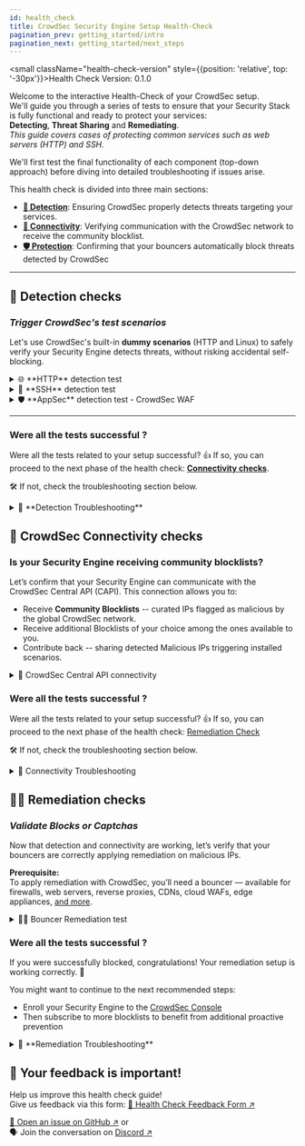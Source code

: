 ```yaml
---
id: health_check
title: CrowdSec Security Engine Setup Health-Check
pagination_prev: getting_started/intro
pagination_next: getting_started/next_steps
---
```



<small className="health-check-version" style={{position: 'relative', top: '-30px'}}>Health Check Version: 0.1.0</small>

Welcome to the interactive Health-Check of your CrowdSec setup.  
We'll guide you through a series of tests to ensure that your Security Stack is fully functional and ready to protect your services:  
**Detecting**, **Threat Sharing** and **Remediating**.  
*This guide covers cases of protecting common services such as web servers (HTTP) and SSH.*   

We'll first test the final functionality of each component (top-down approach) before diving into detailed troubleshooting if issues arise.

This health check is divided into three main sections:
- [**📡 Detection**](#-detection-checks): Ensuring CrowdSec properly detects threats targeting your services.
- [**🔗 Connectivity**](#-crowdsec-connectivity-checks): Verifying communication with the CrowdSec network to receive the community blocklist.
- [**🛡️ Protection**](#-remediation-checks): Confirming that your bouncers automatically block threats detected by CrowdSec

* * *

## 📡 Detection checks

### *Trigger CrowdSec's test scenarios*  

Let's use CrowdSec's built-in **dummy scenarios** (HTTP and Linux) to safely verify your Security Engine detects threats, without risking accidental self-blocking.

<details>
  <summary>🌐 **HTTP** detection test</summary>
  
We'll trigger the dummy scenario `crowdsecurity/http-generic-test` by accessing a **probe path** on your web server.

1️⃣ Access your service URL with this path: `/crowdsec-test-NtktlJHV4TfBSK3wvlhiOBnl`
<CodeBlock className="language-bash">curl -I https://\<your-service-url\>/crowdsec-test-NtktlJHV4TfBSK3wvlhiOBnl</CodeBlock>

2️⃣ Confirm the alert has triggered for the scenario `crowdsecurity/http-generic-test`
<CodeBlock className="language-bash">sudo cscli alerts list | grep crowdsecurity/http-generic-test</CodeBlock>

**Notes:**  
- Requests from private IP addresses won't trigger alerts (private IPs are whitelisted by default).
  - You can also test via a browser if easier, especially from another device.
- This scenario can be triggered again only after a 5-minutes delay.
</details>

<details>
    <summary>🔐 **SSH** detection test</summary>

We'll trigger the dummy scenario `crowdsecurity/ssh-generic-test` by attempting an SSH login with a specific username.

1️⃣ Attempt SSH login using this username: `crowdsec-test-NtktlJHV4TfBSK3wvlhiOBnl`.
<CodeBlock className="language-bash">ssh crowdsec-test-NtktlJHV4TfBSK3wvlhiOBnl@\<your-server-ip\></CodeBlock>

2️⃣ Confirm the alert has triggered for the scenario `crowdsecurity/ssh-generic-test`
<CodeBlock className="language-bash">sudo cscli alerts list | grep crowdsecurity/ssh-generic-test</CodeBlock>

**Notes:** 
- This scenario can only be triggered again after a 5-minutes delay. 
</details>

<details>
    <summary>🛡️ **AppSec** detection test - CrowdSec WAF </summary>

If you've enabled an AppSec-capable bouncer with CrowdSec WAF, you can trigger the `crowdsecurity/appsec-generic-test` dummy scenario.  
It would have triggered along with the HTTP detection test, but it is worth mentioning here as well.  

We'll trigger the dummy scenario `crowdsecurity/appsec-generic-test` by accessing a **probe path** on your web server.

1️⃣ Access your service URL with this path: `/crowdsec-test-NtktlJHV4TfBSK3wvlhiOBnl`
<CodeBlock className="language-bash">curl -I https://\<your-service-url\>/crowdsec-test-NtktlJHV4TfBSK3wvlhiOBnl</CodeBlock>

2️⃣ Confirm the alert has triggered for the scenario `crowdsecurity/appsec-generic-test`
<CodeBlock className="language-bash">sudo cscli alerts list | grep crowdsecurity/appsec-generic-test</CodeBlock>

**Notes:**
- This scenario can only be triggered again after a 1-minute delay. 
</details>

* * *

### Were all the tests successful ?

Were all the tests related to your setup successful? 
👍 If so, you can proceed to the next phase of the health check: [**Connectivity checks**](#-crowdsec-connectivity-checks).  

🛠️ If not, check the troubleshooting section below.

<details>
    <summary>🐞 **Detection Troubleshooting**</summary>

  **No alert triggered? Let's find out why.**   

  If you installed CrowdSec on the same **host** as the service you're protecting, it should have auto-detected it and installed the right collections of parsers and scenarios.
  However, if you're using *custom log paths*, *unusual log formats*, or running in *Docker/Kubernetes*, you might need to configure some things manually.  
  
 **This section will help you pinpoint the issue and walk you through how to fix it.**  

  <details>
      <summary>📄 Are your logs being properly read and parsed?</summary>

  CrowdSec needs to know what logs to read and how to interpret them.  
  This is handled by the acquisition configuration (log sources) and parsing (how to read them).
  Multiple log sources can be defined in the acquisition(s) configuration files and they support diverse datasources (files, syslog, etc.).
  For more details you can refer to the [datasources documentation](https://doc.crowdsec.net/docs/next/log_processor/data_sources/intro).  

  We'll look at the security engine **metrics** to see if logs are **being read** and if what's read is **parsed correctly**.  
  We'll do that using the `cscli metrics` command:
  <CodeBlock className="language-bash">sudo cscli metrics show acquisition parsers</CodeBlock>

  Under **Acquisition Metrics** you should see:
  - The source name of the log files or streams that have been read and the number of lines read and parsed for each of them.
    - If you don't see any sources or some you have configured are missing, it means that the acquisition configuration is not properly set up. 
    - A non zero number of "Lines parsed" is expected for each source, proving that the appropriate parser was found and used.
  
  Under The **Parsers Metrics** you have the details of the parsers used.

  🚨 If this check fails, don’t worry -- the results will point you to the right area to troubleshoot:  
  
  :::warning
      🐞 If this command fails entirely, go to the [**CrowdSec Service Troubleshooting section**](#troubleshooting_service)
  :::
  :::warning
      🐞 If your acquisition sources don't appear, check the [**Acquisition Troubleshooting section**](#troubleshooting_acquisition)
  :::
  :::warning
    🐞 If parsing fails, check the [**Collection Troubleshooting section****](#troubleshooting_collection)
  :::

  </details>

  <details id="troubleshooting_acquisition">
      <summary>📥 Acquisition Troubleshooting -- Are your logs properly declared as datasources</summary>

  CrowdSec needs to know where to **read your logs**. This is handled by the **acquisition configuration**, usually found in `acquis.yaml` or in files under `acquis.d/` inside the CrowdSec config directory.  
  On Debian like OS it is typically located in `/etc/crowdsec/`.  

  To troubleshoot:
  - The detailed doc about the acquisition configuration can be found [here](https://doc.crowdsec.net/docs/next/log_processor/acquisition/intro).
  - Check your acquisition files exist and that the datasources are properly setup.
  - 💡 Hint: 
    - The hub page of the collection you installed provides an example of the acquisition configuration file to create.
    - For example:
      - The [NGINX collection hub page ↗️](https://app.crowdsec.net/hub/author/crowdsecurity/collections/nginx) 
      - Or the [SSHD collection hub page ↗️](https://app.crowdsec.net/hub/author/crowdsecurity/collections/sshd) (that is contained in the Linux Collection).
  - Make sure that the **type** declared in the matches the **parser** expected to be used: nginx, apache, syslog, etc.
  </details>

  <details id="troubleshooting_collection">
      <summary>📦 Collection Troubleshooting -- Are the right parsers and scenarios installed?</summary>

  CrowdSec, via its [**Hub** ↗️](https://app.crowdsec.net/hub/collections) uses collections to package correct parsers and detection scenarios for your services.
  - On regular **host** installations, CrowdSec usually detects your services (like nginx or ssh) and installs the appropriate collections automatically.
  - On **Docker**, **Kubernetes**, or **custom setups**, you may need to install them manually.

  #### 🔍 To check what's currently installed:
  <CodeBlock className="language-bash">sudo cscli collections list</CodeBlock>

  You can also list individual parsers and scenarios with:
  <CodeBlock className="language-bash">sudo cscli parsers list</CodeBlock>
  <CodeBlock className="language-bash">sudo cscli scenarios list</CodeBlock>
  
  - Look for entries related to your service (e.g., nginx, apache, ssh).
  - If they’re listed, the right collection is likely installed.

  #### 📥 Install missing collections
  1. Visit the [CrowdSec Hub ↗️](https://hub.crowdsec.net/) and search for a collection matching your service, like:
    - [nginx ↗️](https://app.crowdsec.net/hub/author/crowdsecurity/collections/nginx)
    - [apache ↗️](https://app.crowdsec.net/hub/author/crowdsecurity/collections/apache)
    - [linux ↗️](https://app.crowdsec.net/hub/author/crowdsecurity/collections/linux)
    - etc...
  2. Follow the installation instructions on the collection’s page, including any required acquisition setup.

  #### ⚠️ Log format mismatch
  - If your logs don’t follow the expected format (e.g., they’ve been customized), CrowdSec might not parse them properly.
  - You can find more information on how to create your own parsers in the [CrowdSec documentation](https://doc.crowdsec.net/docs/next/log_processor/parsers/format).

  </details>

  <details id="troubleshooting_service">
      <summary>⚙️ CrowdSec Service Troubleshooting -- is the CrowdSec service running?</summary>
  
  Let’s check if the CrowdSec service is active:
  <CodeBlock className="language-bash">sudo systemctl status crowdsec</CodeBlock> 
  - ☑️ You should see: "**active (running)**"

  If the service is not running, you can start it manually:
  <CodeBlock className="language-bash">sudo systemctl start crowdsec</CodeBlock>
  - 💡 make sure it will be up after restart, activate the service

  If the service fails to start, you can check the logs for more information:
  For linux systems, the logs are typically located in `/var/log/crowdsec.log`.
  <CodeBlock className="language-bash">less /var/log/crowdsec.log</CodeBlock>

  If you got an error trying to run the `cscli` or trying to start `crowdsec`.
  Common reasons the service might fail:
  - Misconfiguration in the `config.yaml` file.
    - Port conflicts with other services. By default, CrowdSec uses port 8080 for the Local API (LAPI) and port 6060 for the Local API metrics.
    - The port configuration can be setup in `config.yaml` file or by setting the environment variables depending on your implementation
  - Insufficient permissions to access the log files or directories.
  - Acquisition files format errors.
  
  Other more low level reasons might be:
  - `cscli` doesn't exist in your $PATH hence can't be called from anywhere.  
  - You might not have `sudo` permissions to run the command or privileges on the config.yaml file used when running `cscli` or `crowdsec`.   

  </details>
</details>

## 🔌 CrowdSec Connectivity checks

### Is your Security Engine receiving community blocklists?

Let’s confirm that your Security Engine can communicate with the CrowdSec Central API (CAPI).
This connection allows you to:
- Receive **Community Blocklists** -- curated IPs flagged as malicious by the global CrowdSec network.
- Receive additional Blocklists of your choice among the ones available to you.
- Contribute back -- sharing detected Malicious IPs triggering installed scenarios.

<details>
  <summary>🔌 CrowdSec Central API connectivity</summary>

  The most direct way to verify connectivity is to see if your instance has already received decisions from the Community Blocklist.

  1️⃣ List decisions coming from CAPI
  <CodeBlock className="language-bash">sudo cscli decisions list --origin CAPI </CodeBlock>

  ☑️ If you see decisions, you're connected and receiving threat intel.

  **Notes:**
  - On a fresh install, it might take a few minutes before any decisions appear.
  - Restarting the CrowdSec service will force it to perform a first pull.
</details>

### Were all the tests successful ?

Were all the tests related to your setup successful? 
👍 If so, you can proceed to the next phase of the health check: [Remediation Check](#-remediation-checks)

🛠️ If not, check the troubleshooting section below.

<details>
  <summary>🐞 Connectivity Troubleshooting</summary>

  Let’s verify your CAPI connection step-by-step.  

  Check CAPI status:
  <CodeBlock className="language-bash">sudo cscli capi status</CodeBlock>

  **Should show:**   
  - `INFO You can successfully interact with Central API (CAPI)`
  - Along with information about the connectivity config file path and if your Security engine is enrolled in CrowdSec console.

  **Common issues include:**
  - Missing `online_api_credentials.yaml` in your CrowdSec config directory
    - If they don't exist, you can create them by running the command:
    <CodeBlock className="language-bash">sudo cscli capi register</CodeBlock>
  - Firewall rules blocking outbound connections to the CrowdSec Central API (api.crowdsec.net)
  - DNS resolution issues.
  - Proxy server configuration.
  - Connectivity issues within Docker containers.

</details>

## ✋🏻 Remediation checks

### *Validate Blocks or Captchas* 

Now that detection and connectivity are working, let’s verify that your bouncers are correctly applying remediation on malicious IPs.  

**Prerequisite:**  
To apply remediation with CrowdSec, you’ll need a bouncer — available for firewalls, web servers, reverse proxies, CDNs, cloud WAFs, edge appliances, [and more](https://doc.crowdsec.net/u/bouncers/intro).  

<details>
  <summary>✋🏻 Bouncer Remediation test</summary>

This test involves manually creating a **decision** against a public IP of one of your devices for a very short period (1 minute).  

:::danger 
BE CAREFUL -- Risk of Self-Lockout  
This procedure will temporarily block your access to the services protected by your bouncer.  
Make sure to properly follow the instructions to set the TTL to a low expiration time (1 minute). 
OR do it from a device with a different public IP address than the client you're using to setup CrowdSec.
:::

1️⃣ Find your public IP:
<CodeBlock className="language-bash">curl api.ipify.org</CodeBlock>

2️⃣ Add a ban decision for your IP (valid for 1 minute):
<CodeBlock className="language-bash">sudo cscli decisions add --ip \<your-public-ip\> --duration 1m --reason "CrowdSec remediation test"</CodeBlock>

⏳ *Wait a few seconds to ensure the decision is processed by the bouncer.*  
3️⃣ Try accessing your service (e.g. website, API). from the same public IP address.
  ➡️ You should be blocked by the bouncer. returning a forbidden response (HTTP 403) or a captcha challenge.

4️⃣ Wait for 1 minute, then check the decisions list to see if the decision has been removed

</details>

### Were all the tests successful ?

If you were successfully blocked, congratulations! Your remediation setup is working correctly. 🎉  

You might want to continue to the next recommended steps:
- Enroll your Security Engine to the [CrowdSec Console](/u/getting_started/post_installation/console/)
- Then subscribe to more blocklists to benefit from additional proactive prevention

<details>
    <summary>🐞 **Remediation Troubleshooting**</summary>

  Before diving into troubleshooting, remember that a remediation components (AKA **bouncer**) is a separate component that connects to the Security Engine and regularly pulls decisions (like bans or captchas) to apply them at its level (firewall, web server, etc.). If remediation isn’t working, it’s often due to issues in this communication loop.  
  You can find more information about bouncers in the [Bouncers documentation](https://doc.crowdsec.net/docs/next/bouncers/intro).
  The full list of available bouncers is available on the [CrowdSec Hub ↗️](https://app.crowdsec.net/hub/remediation-components).

  <details>
    <summary>Is your Bouncer Installed and Connected to your Security engine</summary>
  
  - Check bouncers linked to your Security Engine:
  <CodeBlock className="language-bash">sudo cscli bouncers list</CodeBlock>
  You should see:
  - The bouncer name
  - A tick in the valid column indicating that the bouncer is properly registered and connected to your Security Engine.
  - a recent `Last API pull` datasources
  
  - If your bouncer is not valid or not pulling it might be an issue with the bouncer configuration authentication in its configuration file.
  - If you don't see your bouncer listed, you should add it
  - You can try to re-register your bouncer with the command:
  <CodeBlock className="language-bash">sudo cscli bouncers add</CodeBlock>
    - Copy the provided token and paste it in your bouncer configuration file.
    - Then restart the bouncer service. 

  - If your bouncer is on a different machine, ensure it can reach the Security Engine Local API. 
  - If you are using a bouncer in a container, ensure that the container can reach the Security Engine Local API.
  </details>
</details>

## 💬 Your feedback is important!

Help us improve this health check guide!  
Give us feedback via this form: [📝 Health Check Feedback Form ↗️](https://forms.gle/DJboC7oisjmA8qt78)  

[📨 Open an issue on GitHub ↗️](https://github.com/crowdsecurity/crowdsec-docs/issues/new) or  
🗣️ Join the conversation on [Discord ↗️](https://discord.gg/wGN7ShmEE8)